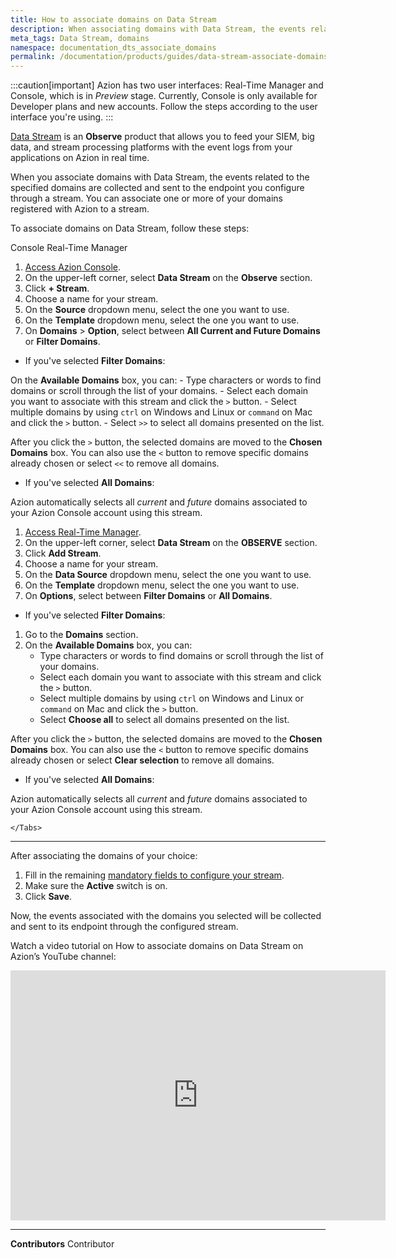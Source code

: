 ```yaml
---
title: How to associate domains on Data Stream
description: When associating domains with Data Stream, the events related to the specified domains will be collected and sent to its endpoint.
meta_tags: Data Stream, domains
namespace: documentation_dts_associate_domains
permalink: /documentation/products/guides/data-stream-associate-domains/
---
```



:::caution[important]
Azion has two user interfaces: Real-Time Manager and Console, which is in *Preview* stage. Currently, Console is only available for Developer plans and new accounts. Follow the steps according to the user interface you're using.
:::

[Data Stream](/en/documentation/products/observe/data-stream/) is an **Observe** product that allows you to feed your SIEM, big data, and stream processing platforms with the event logs from your applications on Azion in real time.

When you associate domains with Data Stream, the events related to the specified domains are collected and sent to the endpoint you configure through a stream. You can associate one or more of your domains registered with Azion to a stream.

To associate domains on Data Stream, follow these steps:

<Tabs client:visible>
    <Fragment slot="tab.console">Console</Fragment>
    <Fragment slot="tab.rtm">Real-Time Manager</Fragment>

<Fragment slot="panel.console">

1. [Access Azion Console](https://console.azion.com/).
2. On the upper-left corner, select **Data Stream** on the **Observe** section.
3. Click **+ Stream**.
4. Choose a name for your stream.
5. On the **Source** dropdown menu, select the one you want to use.
6. On the **Template** dropdown menu, select the one you want to use.
7. On **Domains** > **Option**, select between **All Current and Future Domains** or **Filter Domains**.

- If you've selected **Filter Domains**:

On the **Available Domains** box, you can:
    - Type characters or words to find domains or scroll through the list of your domains.
    - Select each domain you want to associate with this stream and click the `>` button.
    - Select multiple domains by using `ctrl` on Windows and Linux or `command` on Mac and click the `>` button.
    - Select `>>` to select all domains presented on the list.

After you click the `>` button, the selected domains are moved to the **Chosen Domains** box. You can also use the `<` button to remove specific domains already chosen or select `<<` to remove all domains.

- If you've selected **All Domains**:

Azion automatically selects all *current* and *future* domains associated to your Azion Console account using this stream.

</Fragment>

<Fragment slot="panel.rtm">

1. [Access Real-Time Manager](https://manager.azion.com/).
2. On the upper-left corner, select **Data Stream** on the **OBSERVE** section.
3. Click **Add Stream**.
4. Choose a name for your stream.
5. On the **Data Source** dropdown menu, select the one you want to use.
6. On the **Template** dropdown menu, select the one you want to use.
7. On **Options**, select between **Filter Domains** or **All Domains**.

- If you've selected **Filter Domains**:

1. Go to the **Domains** section.
2. On the **Available Domains** box, you can:
    - Type characters or words to find domains or scroll through the list of your domains.
    - Select each domain you want to associate with this stream and click the `>` button.
    - Select multiple domains by using `ctrl` on Windows and Linux or `command` on Mac and click the `>` button.
    - Select **Choose all** to select all domains presented on the list.

After you click the `>` button, the selected domains are moved to the **Chosen Domains** box. You can also use the `<` button to remove specific domains already chosen or select **Clear selection** to remove all domains.

- If you've selected **All Domains**:

Azion automatically selects all *current* and *future* domains associated to your Azion Console account using this stream.

</Fragment>


    </Tabs>

---

After associating the domains of your choice:

1. Fill in the remaining [mandatory fields to configure your stream](/en/documentation/products/guides/use-data-stream/).
2. Make sure the **Active** switch is on.
3. Click **Save**.

Now, the events associated with the domains you selected will be collected and sent to its endpoint through the configured stream.

Watch a video tutorial on How to associate domains on Data Stream on Azion’s YouTube channel:

<iframe
   src="https://www.youtube.com/embed/soyIbJW0VdQ"
   loading="lazy"
   width="600"
   height="400"
   title="How to associate domains on Data Stream"
   frameborder="0"
   allow="accelerometer; autoplay; clipboard-write; encrypted-media; gyroscope; picture-in-picture; web-share"
   allowfullscreen></iframe>



---


**Contributors** <ContributorList>Contributor</ContributorList>
